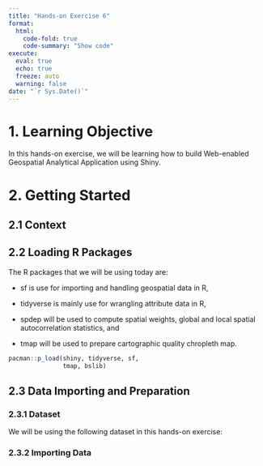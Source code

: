 ```yaml
---
title: "Hands-on Exercise 6"
format: 
  html:
    code-fold: true
    code-summary: "Show code"
execute: 
  eval: true
  echo: true
  freeze: auto
  warning: false
date: "`r Sys.Date()`"
---
```


# 1. Learning Objective

In this hands-on exercise, we will be learning how to build Web-enabled Geospatial Analytical Application using Shiny.

# 2. Getting Started

## 2.1 Context

## **2.2 Loading R Packages**

The R packages that we will be using today are:

-   sf is use for importing and handling geospatial data in R,

-   tidyverse is mainly use for wrangling attribute data in R,

-   spdep will be used to compute spatial weights, global and local spatial autocorrelation statistics, and

-   tmap will be used to prepare cartographic quality chropleth map.

```r
pacman::p_load(shiny, tidyverse, sf, 
               tmap, bslib)
```

## 2.3 Data Importing and Preparation

### 2.3.1 Dataset

We will be using the following dataset in this hands-on exercise:

### 2.3.2 Importing Data
